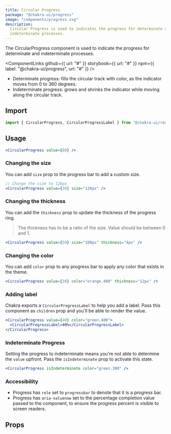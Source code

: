 ```yaml
---
title: Circular Progress
package: "@chakra-ui/progress"
image: "components/progress.svg"
description:
  Circular Progress is used to indicates the progress for determinate and
  indeterminate processes.
---
```


The CircularProgress component is used to indicate the progress for determinate
and indeterminate processes.

<ComponentLinks
  github={{ url: "#" }}
  storybook={{ url: "#" }}
  npm={{ label: "@chakra-ui/progress", url: "#" }}
/>

<carbon-ad></carbon-ad>

- Determinate progress: fills the circular track with color, as the indicator
  moves from 0 to 360 degrees.
- Indeterminate progress: grows and shrinks the indicator while moving along the
  circular track.

## Import

```js
import { CircularProgress, CircularProgressLabel } from "@chakra-ui/react"
```

## Usage

```jsx
<CircularProgress value={80} />
```

### Changing the size

You can add `size` prop to the progress bar to add a custom size.

```jsx
// Change the size to 120px
<CircularProgress value={30} size="120px" />
```

### Changing the thickness

You can add the `thickness` prop to update the thickness of the progress ring.

> The thickness has to be a ratio of the size. Value should be between 0 and 1.

```jsx
<CircularProgress value={59} size="100px" thickness="4px" />
```

### Changing the color

You can add `color` prop to any progress bar to apply any color that exists in
the theme.

```jsx
<CircularProgress value={30} color="orange.400" thickness="12px" />
```

### Adding label

Chakra exports a `CircularProgressLabel` to help you add a label. Pass this
component as `children` prop and you'll be able to render the value.

```jsx
<CircularProgress value={40} color="green.400">
  <CircularProgressLabel>40%</CircularProgressLabel>
</CircularProgress>
```

### Indeterminate Progress

Setting the progress to indeterminate means you're not able to determine the
`value` upfront. Pass the `isIndeterminate` prop to activate this state.

```jsx
<CircularProgress isIndeterminate color="green.300" />
```

### Accessibility

- Progress has `role` set to `progressbar` to denote that it is a progress bar.
- Progress has `aria-valuenow` set to the percentage completion value passed to
  the component, to ensure the progress percent is visible to screen readers.

## Props

<PropsTable of="CircularProgress" />
